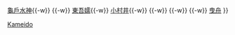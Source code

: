 {{鐵道路線
| 模板名稱 = 龜戶線
| 名稱 = [[File:Tōbu Tetsudō Logo.svg|40px|東武鐵道|link=東武鐵道]] <small>[[東武鐵道]]</small> [[龜戶線]] [[File:Tobu Skytree Line (TS) symbol.svg|20px]]
| 代表色 = #0f6cc3
| 背景顏色 = #FFFFFF 
| 車站列表 = [[龜戶站|龜戶]]{{-w}} [[龜戶水神站|龜戶水神]]{{-w}} <del>{{link-ja|北十間站|北十間駅|北十間}}</del>{{-w}} [[東吾嬬站|東吾嬬]]{{-w}} [[小村井站|小村井]]{{-w}} <del>{{link-ja|天神站 (東京都)|天神駅 (東京都)|天神}}</del>{{-w}} <del>{{link-ja|十間橋通站|十間橋通駅|十間橋通}}</del>{{-w}} <del>{{link-ja|虎橋通站|虎橋通駅|虎橋通}}</del>{{-w}} [[曳舟站|曳舟]]
}}<noinclude>
[[Category:東武鐵道路線模板|Kameido]]
</noinclude>